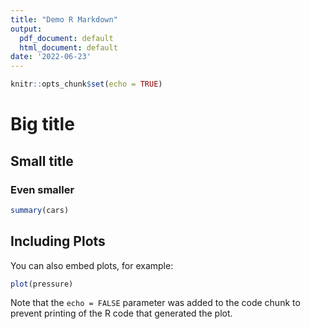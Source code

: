 ```yaml
---
title: "Demo R Markdown"
output:
  pdf_document: default
  html_document: default
date: '2022-06-23'
---
```


```r
knitr::opts_chunk$set(echo = TRUE)
```

# Big title

## Small title

### Even smaller

```r
summary(cars)
```

## Including Plots

You can also embed plots, for example:

```r
plot(pressure)
```

Note that the `echo = FALSE` parameter was added to the code chunk to prevent printing of the R code that generated the plot.
